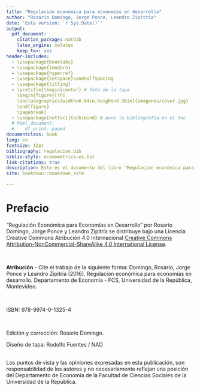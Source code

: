 ```yaml
--- 
title: "Regulación económica para economías en desarrollo"
author: "Rosario Domingo, Jorge Ponce, Leandro Zipitría"
date: 'Esta version: `r Sys.Date()`'
output:
  pdf_document:
    citation_package: natbib
    latex_engine: xelatex
    keep_tex: yes
header-includes:
  - \usepackage{booktabs}
  - \usepackage{lmodern}
  - \usepackage{hyperref}
  - \usepackage{setspace}\onehalfspacing
  - \usepackage{titling}
  - \pretitle{\begin{center} # foto de la tapa
    \begin{figure}[!h]
    \includegraphics[width=6.64in,height=9.36in]{imagenes/cover.jpg} 
    \end{figure}
    \pagebreak}
  - \usepackage[nottoc]{tocbibind} # pone la bibliografía en el toc
  # html_document:
  #    df_print: paged
documentclass: book
lang: es
fontsize: 12pt
bibliography: regulacion.bib
biblio-style: econometrica-es.bst
link-citations: true
description: Este es el documento del libro "Regulación económica para economías en desarrollo" de Domingo, Ponce y Zipitría.
site: bookdown::bookdown_site

---
```


<!-- ```{r fig.align='center', echo=FALSE, out.width='120%',fig.pos='h'} -->
<!-- knitr::include_graphics('imagenes/cover.jpg') -->
<!-- ``` -->


# Prefacio {-}

“Regulación Económica para Economías en Desarrollo” por Rosario Domingo, Jorge Ponce y Leandro Zipitría se distribuye bajo una Licencia Creative Commons Atribución 4.0 Internacional [Creative Commons Attribution-NonCommercial-ShareAlike 4.0 International License](http://creativecommons.org/licenses/by-nc-sa/4.0/).

\

**Atribución** - Cite el trabajo de la siguiente forma: Domingo, Rosario, Jorge Ponce y Leandro Zipitría (2016). Regulación económica para economías en desarrollo. Departamento de Economía - FCS, Universidad de la República, Montevideo.

\

ISBN: 978-9974-0-1325-4

\

Edición y corrección: Rosario Domingo.

Diseño de tapa: Rodolfo Fuentes / NAO

\
Los puntos de vista y las opiniones expresadas en esta publicación, son responsabilidad de los autores y no necesariamente reflejan una posición del Departamento de Economía de la Facultad de Ciencias Sociales de la Universidad de la República.

\newpage